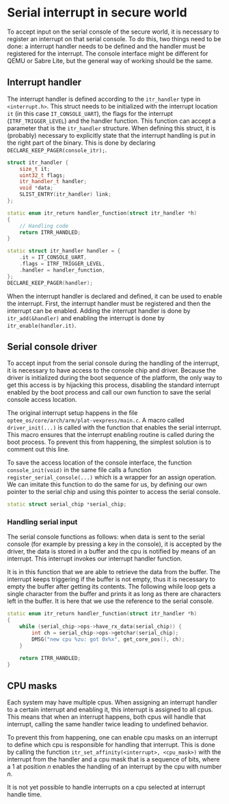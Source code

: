 # Serial interrupt in secure world

To accept input on the serial console of the secure world, it is necessary to register an interrupt on that serial console. To do this, two things need to be done: a interrupt handler needs to be defined and the handler must be registered for the interrupt. The console interface might be different for QEMU or Sabre Lite, but the general way of working should be the same.

## Interrupt handler

The interrupt handler is defined according to the `itr_handler` type in `<interrupt.h>`. This struct needs to be initialized with the interrupt location `it` (in this case `IT_CONSOLE_UART`), the flags for the interrupt (`ITRF_TRIGGER_LEVEL`) and the handler function. This function can accept a parameter that is the `itr_handler` structure. When defining this struct, it is (probably) necessary to explicitly state that the interrupt handling is put in the right part of the binary. This is done by declaring `DECLARE_KEEP_PAGER(console_itr);`.

``` c++
struct itr_handler {
    size_t it;
    uint32_t flags;
    itr_handler_t handler;
    void *data;
    SLIST_ENTRY(itr_handler) link;
};

static enum itr_return handler_function(struct itr_handler *h)
{
    // Handling code
    return ITRR_HANDLED;
}

static struct itr_handler handler = {
    .it = IT_CONSOLE_UART,
    .flags = ITRF_TRIGGER_LEVEL,
    .handler = handler_function,
};
DECLARE_KEEP_PAGER(handler);
```

When the interrupt handler is declared and defined, it can be used to enable the interrupt. First, the interrupt handler must be registered and then the interrupt can be enabled. Adding the interrupt handler is done by `itr_add(&handler)` and enabling the interrupt is done by `itr_enable(handler.it)`.

## Serial console driver

To accept input from the serial console during the handling of the interrupt, it is necessary to have access to the console chip and driver. Because the driver is initialized during the boot sequence of the platform, the only way to get this access is by hijacking this process, disabling the standard interrupt enabled by the boot process and call our own function to save the serial console access location.

The original interrupt setup happens in the file `optee_os/core/arch/arm/plat-vexpress/main.c`. A macro called `driver_init(...)` is called with the function that enables the serial interrupt. This macro ensures that the interrupt enabling routine is called during the boot process. To prevent this from happening, the simplest solution is to comment out this line.

To save the access location of the console interface, the function `console_init(void)` in the same file calls a function `register_serial_console(...)` which is a wrapper for an assign operation. We can imitate this function to do the same for us, by defining our own pointer to the serial chip and using this pointer to access the serial console.

``` c++
static struct serial_chip *serial_chip;
```

### Handling serial input

The serial console functions as follows: when data is sent to the serial console (for example by pressing a key in the console), it is accepted by the driver, the data is stored in a buffer and the cpu is notified by means of an interrupt. This interrupt invokes our interrupt handler function.

It is in this function that we are able to retrieve the data from the buffer. The interrupt keeps triggering if the buffer is not empty, thus it is necessary to empty the buffer after getting its contents. The following while loop gets a single character from the buffer and prints it as long as there are characters left in the buffer. It is here that we use the reference to the serial console.

```c++
static enum itr_return handler_function(struct itr_handler *h)
{
    while (serial_chip->ops->have_rx_data(serial_chip)) {
        int ch = serial_chip->ops->getchar(serial_chip);
        DMSG("new cpu %zu: got 0x%x", get_core_pos(), ch);
    }

    return ITRR_HANDLED;
}
```

## CPU masks

Each system may have multiple cpus. When assigning an interrupt handler to a certain interrupt and enabling it, this interrupt is assigned to all cpus. This means that when an interrupt happens, both cpus will handle that interrupt, calling the same handler twice leading to undefined behavior.

To prevent this from happening, one can enable cpu masks on an interrupt to define which cpu is responsible for handling that interrupt. This is done by calling the function `itr_set_affinity(<interrupt>, <cpu_mask>)` with the interrupt from the handler and a cpu mask that is a sequence of bits, where a 1 at position $n$ enables the handling of an interrupt by the cpu with number $n$.

It is not yet possible to handle interrupts on a cpu selected at interrupt handle time.
